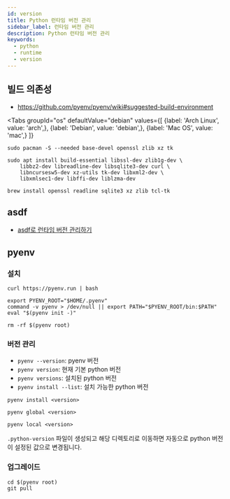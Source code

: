 ```yaml
---
id: version
title: Python 런타임 버전 관리
sidebar_label: 런타임 버전 관리
description: Python 런타임 버전 관리
keywords:
  - python
  - runtime
  - version
---
```



## 빌드 의존성

- https://github.com/pyenv/pyenv/wiki#suggested-build-environment

<Tabs
    groupId="os"
    defaultValue="debian"
    values={[
        {label: 'Arch Linux', value: 'arch',},
        {label: 'Debian', value: 'debian',},
        {label: 'Mac OS', value: 'mac',}
    ]}
>

<TabItem value="arch">

```shell
sudo pacman -S --needed base-devel openssl zlib xz tk
```

</TabItem>

<TabItem value="debian">

```shell
sudo apt install build-essential libssl-dev zlib1g-dev \
    libbz2-dev libreadline-dev libsqlite3-dev curl \
    libncursesw5-dev xz-utils tk-dev libxml2-dev \
    libxmlsec1-dev libffi-dev liblzma-dev
```

</TabItem>

<TabItem value="mac">

```shell
brew install openssl readline sqlite3 xz zlib tcl-tk
```

</TabItem>

</Tabs>

## asdf

- [asdf로 런타임 버전 관리하기](/docs/lang/etc/command-line-tools/asdf#플러그인)

## pyenv

### 설치

```shell
curl https://pyenv.run | bash
```

```shell title=".zshrc"
export PYENV_ROOT="$HOME/.pyenv"
command -v pyenv > /dev/null || export PATH="$PYENV_ROOT/bin:$PATH"
eval "$(pyenv init -)"
```

```shell
rm -rf $(pyenv root)
```

### 버전 관리

- `pyenv --version`: pyenv 버전
- `pyenv version`: 현재 기본 python 버전
- `pyenv versions`: 설치된 python 버전
- `pyenv install --list`: 설치 가능한 python 버전

```shell
pyenv install <version>
```

```shell
pyenv global <version>
```

```shell
pyenv local <version>
```

`.python-version` 파일이 생성되고 해당 디렉토리로 이동하면 자동으로 python 버전이 설정된 값으로 변경됩니다.

### 업그레이드

```shell
cd $(pyenv root)
git pull
```
